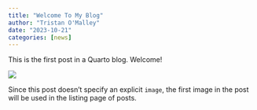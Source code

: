 ```yaml
---
title: "Welcome To My Blog"
author: "Tristan O'Malley"
date: "2023-10-21"
categories: [news]
---
```


This is the first post in a Quarto blog. Welcome!

![](thumbnail.jpg)

Since this post doesn't specify an explicit `image`, the first image in the post will be used in the listing page of posts.

